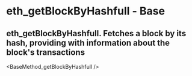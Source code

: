 # eth_getBlockByHashfull  - Base

## eth_getBlockByHashfull. Fetches a block by its hash, providing with information about the block's transactions


<BaseMethod_getBlockByHashfull />
